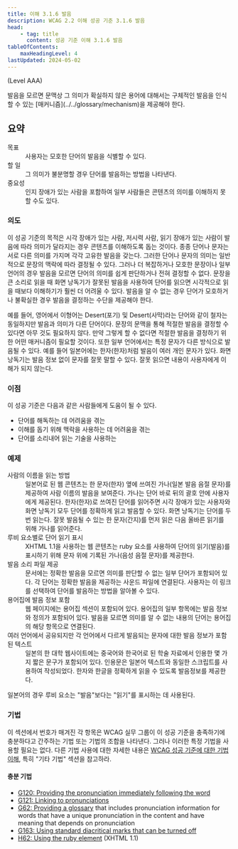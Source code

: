 ```yaml
---
title: 이해 3.1.6 발음
description: WCAG 2.2 이해 성공 기준 3.1.6 발음
head:
    - tag: title
      content: 성공 기준 이해 3.1.6 발음
tableOfContents:
    maxHeadingLevel: 4
lastUpdated: 2024-05-02
---
```



(Level AAA)

<Card title="성공 기준(SC)">
발음을 모르면 문맥상 그 의미가 확실하지 않은 용어에 대해서는 구체적인 발음을 인식할 수 있는 [매커니즘](../../glossary/mechanism)을 제공해야 한다.
</Card>

## 요약

<dl>
<dt>목표</dt>
<dd>사용자는 모호한 단어의 발음을 식별할 수 있다.</dd>
<dt>할 일</dt>
<dd>그 의미가 불분명할 경우 단어를 발음하는 방법을 나타낸다.</dd>
<dt>중요성</dt>
<dd>인지 장애가 있는 사람을 포함하여 일부 사람들은 콘텐츠의 의미를 이해하지 못할 수도 있다.</dd>
</dl>

### 의도

이 성공 기준의 목적은 시각 장애가 있는 사람, 저시력 사람, 읽기 장애가 있는 사람이 발음에 따라 의미가 달라지는 경우 콘텐츠를 이해하도록 돕는 것이다. 종종 단어나 문자는 서로 다른 의미를 가지며 각각 고유한 발음을 갖는다. 그러한 단어나 문자의 의미는 일반적으로 문장의 맥락에 따라 결정될 수 있다. 그러나 더 복잡하거나 모호한 문장이나 일부 언어의 경우 발음을 모르면 단어의 의미를 쉽게 판단하거나 전혀 결정할 수 없다. 문장을 큰 소리로 읽을 때 화면 낭독기가 잘못된 발음을 사용하여 단어를 읽으면 시각적으로 읽을 때보다 이해하기가 훨씬 더 어려울 수 있다. 발음을 알 수 없는 경우 단어가 모호하거나 불확실한 경우 발음을 결정하는 수단을 제공해야 한다.

예를 들어, 영어에서 이형어는 Desert(포기) 및 Desert(사막)라는 단어와 같이 철자는 동일하지만 발음과 의미가 다른 단어이다. 문장의 문맥을 통해 적절한 발음을 결정할 수 있다면 아무 것도 필요하지 않다. 만약 그렇게 할 수 없다면 적절한 발음을 결정하기 위한 어떤 매커니즘이 필요할 것이다. 또한 일부 언어에서는 특정 문자가 다른 방식으로 발음될 수 있다. 예를 들어 일본어에는 한자(한자)처럼 발음이 여러 개인 문자가 있다. 화면 낭독기는 발음 정보 없이 문자를 잘못 말할 수 있다. 잘못 읽으면 내용이 사용자에게 이해가 되지 않는다.

### 이점

이 성공 기준은 다음과 같은 사람들에게 도움이 될 수 있다.

*   단어를 해독하는 데 어려움을 겪는
*   이해를 돕기 위해 맥락을 사용하는 데 어려움을 겪는
*   단어를 소리내어 읽는 기술을 사용하는

### 예제
<dl>
    <dt>사람의 이름을 읽는 방법</dt>
    <dd>
        일본어로 된 웹 콘텐츠는 한 문자(한자) 옆에 쓰여진 가나(일본 발음 음절 문자)를 제공하여 사람 이름의 발음을 보여준다. 가나는 단어 바로 뒤의 괄호 안에 사용자에게 제공된다. 한자(한자)로 쓰여진
        단어를 읽어주면 시각 장애가 있는 사용자와 화면 낭독기 모두 단어를 정확하게 읽고 발음할 수 있다. 화면 낭독기는 단어를 두 번 읽는다. 잘못 발음될 수 있는 한 문자(간지)를 먼저 읽은 다음 올바른
        읽기를 위해
        가나를 읽어준다.
    </dd>
    <dt>루비 요소별로 단어 읽기 표시</dt>
    <dd>
        XHTML 1.1을 사용하는 웹 콘텐츠는 ruby 요소를 사용하여 단어의 읽기(발음)를 표시하기 위해 문자 위에 기록된 가나(음성 음절 문자)를 제공한다.
    </dd>
    <dt>발음 소리 파일 제공</dt>
    <dd>
        문서에는 정확한 발음을 모르면 의미를 판단할 수 없는 일부 단어가 포함되어 있다. 각 단어는 정확한 발음을 제공하는 사운드 파일에 연결된다. 사용자는 이 링크를 선택하여 단어를 발음하는 방법을 알아볼 수
        있다.
    </dd>
    <dt>용어집에 발음 정보 포함</dt>
    <dd>
        웹 페이지에는 용어집 섹션이 포함되어 있다. 용어집의 일부 항목에는 발음 정보와 정의가 포함되어 있다. 발음을 모르면 의미를 알 수 없는 내용의 단어는 용어집의 해당 항목으로 연결된다.
    </dd>
    <dt>여러 언어에서 공유되지만 각 언어에서 다르게 발음되는 문자에 대한 발음 정보가 포함된 텍스트</dt>
    <dd>
        일본의 한 대학 웹사이트에는 중국어와 한국어로 된 학술 자료에서 인용한 몇 가지 짧은 문구가 포함되어 있다. 인용문은 일본어 텍스트와 동일한 스크립트를 사용하여 작성되었다. 한자와 한글을 정확하게 읽을 수
        있도록 발음정보를 제공한다.
    </dd>
</dl>

<Card title="참고">
일본어의 경우 루비 요소는 "발음"보다는 "읽기"를 표시하는 데 사용된다.
</Card>

### 기법

이 섹션에서 번호가 매겨진 각 항목은 WCAG 실무 그룹이 이 성공 기준을 충족하기에 충분하다고 간주하는 기법 또는 기법의 조합을 나타낸다. 그러나 이러한 특정 기법을 사용할 필요는 없다. 다른 기법 사용에 대한 자세한 내용은 [WCAG 성공 기준에 대한 기법 이해](../understanding-techniques), 특히 "기타 기법" 섹션을 참고하라.

#### 충분 기법

*   [G120: Providing the pronunciation immediately following the word](https://www.w3.org/WAI/WCAG22/Techniques/general/G120)
*   [G121: Linking to pronunciations](https://www.w3.org/WAI/WCAG22/Techniques/general/G121)
*   [G62: Providing a glossary](https://www.w3.org/WAI/WCAG22/Techniques/general/G62) that includes pronunciation information for words that have a unique pronunciation in the content and have meaning that depends on pronunciation
*   [G163: Using standard diacritical marks that can be turned off](https://www.w3.org/WAI/WCAG22/Techniques/general/G163)
*   [H62: Using the ruby element](https://www.w3.org/WAI/WCAG22/Techniques/html/H62) (XHTML 1.1)

